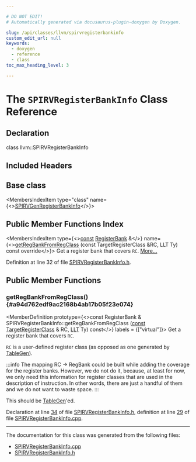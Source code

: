```yaml
---

# DO NOT EDIT!
# Automatically generated via docusaurus-plugin-doxygen by Doxygen.

slug: /api/classes/llvm/spirvregisterbankinfo
custom_edit_url: null
keywords:
  - doxygen
  - reference
  - class
toc_max_heading_level: 3

---
```





# The `SPIRVRegisterBankInfo` Class Reference

<DoxygenPage pluginConfig={pluginConfig}>



## Declaration

<CodeBlock>class llvm::SPIRVRegisterBankInfo</CodeBlock>

## Included Headers

<IncludesList>
<IncludesListItem
  filePath="Target/SPIRV/SPIRVRegisterBankInfo.h"
  permalink="/docs/api/files/lib/lib/target/lib/target/spirv/spirvregisterbankinfo-h"
  isLocal="true" />
</IncludesList>

## Base class

<MembersIndex>

<MembersIndexItem
  type="class"
  name={<><a href="/docs/api/classes/llvm/spirvgenregisterbankinfo">SPIRVGenRegisterBankInfo</a></>}>
</MembersIndexItem>

</MembersIndex>

## Public Member Functions Index

<MembersIndex>

<MembersIndexItem
  type={<><a href="/docs/api/files/lib/lib/target/lib/target/aarch64/aarch64promoteconstant-cpp/#a90f8350fecae261c25be85d38b451bff">const</a> <a href="/docs/api/classes/llvm/registerbank">RegisterBank</a> &amp;</>}
  name={<><a href="#a94d762edf9ac2168b4ab17b05f23e074">getRegBankFromRegClass</a> (const TargetRegisterClass &amp;RC, LLT Ty) const override</>}>
Get a register bank that covers <code>RC</code>. <a href="#a94d762edf9ac2168b4ab17b05f23e074">More...</a>
</MembersIndexItem>

</MembersIndex>


Definition at line 32 of file <a href="/docs/api/files/lib/lib/target/lib/target/spirv/spirvregisterbankinfo-h">SPIRVRegisterBankInfo.h</a>.

<SectionDefinition>

## Public Member Functions

### getRegBankFromRegClass() {#a94d762edf9ac2168b4ab17b05f23e074}

<MemberDefinition
  prototype={<>const RegisterBank &amp; SPIRVRegisterBankInfo::getRegBankFromRegClass (<a href="/docs/api/files/lib/lib/target/lib/target/aarch64/aarch64promoteconstant-cpp/#a90f8350fecae261c25be85d38b451bff">const</a> <a href="/docs/api/classes/llvm/targetregisterclass">TargetRegisterClass</a> &amp; RC, <a href="/docs/api/classes/llvm/llt">LLT</a> Ty) const</>}
  labels = {["virtual"]}>
Get a register bank that covers <code>RC</code>.

<SectionUser title="Precondition">
<code>RC</code> is a user-defined register class (as opposed as one generated by <a href="/docs/api/namespaces/llvm/tablegen">TableGen</a>).
</SectionUser>


:::info
The mapping RC -&gt; RegBank could be built while adding the coverage for the register banks. However, we do not do it, because, at least for now, we only need this information for register classes that are used in the description of instruction. In other words, there are just a handful of them and we do not want to waste space.
:::


<XrefSect
  title="Todo"
  permalink="/docs/api/pages/todo/#_todo000003">
This should be <a href="/docs/api/namespaces/llvm/tablegen">TableGen</a>&#39;ed.
</XrefSect>

Declaration at line <a href="/docs/api/files/lib/lib/target/lib/target/spirv/spirvregisterbankinfo-h/#l00034">34</a> of file <a href="/docs/api/files/lib/lib/target/lib/target/spirv/spirvregisterbankinfo-h">SPIRVRegisterBankInfo.h</a>, definition at line <a href="/docs/api/files/lib/lib/target/lib/target/spirv/spirvregisterbankinfo-cpp/#l00029">29</a> of file <a href="/docs/api/files/lib/lib/target/lib/target/spirv/spirvregisterbankinfo-cpp">SPIRVRegisterBankInfo.cpp</a>.
</MemberDefinition>

</SectionDefinition>

<hr/>

The documentation for this class was generated from the following files:

<ul>
<li><a href="/docs/api/files/lib/lib/target/lib/target/spirv/spirvregisterbankinfo-cpp">SPIRVRegisterBankInfo.cpp</a></li>
<li><a href="/docs/api/files/lib/lib/target/lib/target/spirv/spirvregisterbankinfo-h">SPIRVRegisterBankInfo.h</a></li>
</ul>

</DoxygenPage>
